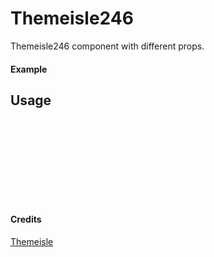 
<Meta of={Themeisle246} title="Themeisle/Themeisle246" />

# Themeisle246

Themeisle246 component with different props.

#### Example

<Canvas of={Themeisle246.Primary} />

## Usage

```ts
import { Themeisle246 } from "yadl-ui";

const Example = () => {
  return (
      <Themeisle246 />
  );
};

export default Example;
```

#### Credits
[Themeisle](https://themeisle.com/illustrations)
